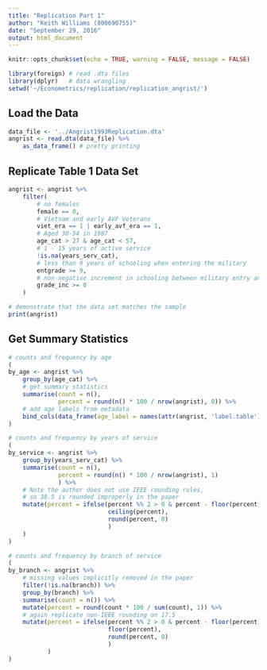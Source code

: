 ```yaml
---
title: "Replication Part 1"
author: "Keith Williams (800690755)"
date: "September 29, 2016"
output: html_document
---
```


```r
knitr::opts_chunk$set(echo = TRUE, warning = FALSE, message = FALSE)
```

```r
library(foreign) # read .dta files
library(dplyr)   # data wrangling
setwd('~/Econometrics/replication/replication_angrist/')
```

## Load the Data  
```r
data_file <- '../Angrist1993Replication.dta'
angrist <- read.dta(data_file) %>% 
    as_data_frame() # pretty printing
```

## Replicate Table 1 Data Set  
```r
angrist <- angrist %>%
    filter(
        # no females
        female == 0,
        # Vietnam and early AVF Veterans
        viet_era == 1 | early_avf_era == 1, 
        # Aged 30-54 in 1987
        age_cat > 27 & age_cat < 57,
        # 1 - 15 years of active service
        !is.na(years_serv_cat),
        # less than 9 years of schooling when entering the military
        entgrade >= 9,
        # non-negative increment in schooling between military entry and schooling
        grade_inc >= 0
    )

# demonstrate that the data set matches the sample
print(angrist)
```

## Get Summary Statistics  
```r
# counts and frequency by age
(
by_age <- angrist %>%
    group_by(age_cat) %>% 
    # get summary statistics
    summarise(count = n(), 
              percent = round(n() * 100 / nrow(angrist), 0)) %>% 
    # add age labels from metadata
    bind_cols(data_frame(age_label = names(attr(angrist, 'label.table')$labage)), .)
)

# counts and frequency by years of service
(
by_service <- angrist %>% 
    group_by(years_serv_cat) %>% 
    summarise(count = n(),
              percent = round(n() * 100 / nrow(angrist), 1)
              ) %>% 
    # Note the author does not use IEEE rounding rules, 
    # so 38.5 is rounded improperly in the paper
    mutate(percent = ifelse(percent %% 2 > 0 & percent - floor(percent) == 0.5,
                            ceiling(percent),
                            round(percent, 0)
                            )
    )
)

# counts and frequency by branch of service
(
by_branch <- angrist %>% 
    # missing values implicitly removed in the paper
    filter(!is.na(branch)) %>% 
    group_by(branch) %>% 
    summarise(count = n()) %>% 
    mutate(percent = round(count * 100 / sum(count), 1)) %>% 
    # again replicate non-IEEE rounding on 17.5
    mutate(percent = ifelse(percent %% 2 > 0 & percent - floor(percent) == 0.5,
                            floor(percent),
                            round(percent, 0)
                            )
           )
)
```

